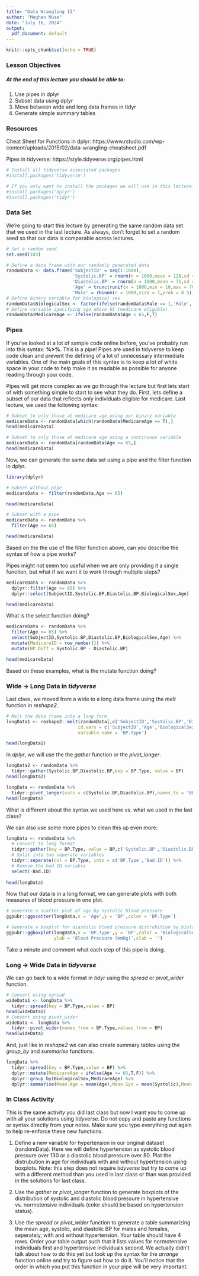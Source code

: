 ```yaml
---
title: "Data Wrangling II"
author: "Meghan Muse"
date: "July 16, 2024"
output:
  pdf_document: default
---
```


```r
knitr::opts_chunk$set(echo = TRUE)
```


### Lesson Objectives


##### At the end of this lecture you should be able to:
1. Use pipes in dplyr 
2. Subset data using dplyr
3. Move between wide and long data frames in tidyr
4. Generate simple summary tables


### Resources

Cheat Sheet for Functions in dplyr: https://www.rstudio.com/wp-content/uploads/2015/02/data-wrangling-cheatsheet.pdf

Pipes in tidyverse: https://style.tidyverse.org/pipes.html

``` r

# Install all tidyverse associated packages
#install.packages('tidyverse')

# If you only want to install the packages we will use in this lecture:
#install.packages('dplyr')
#install.packages('tidyr')

```

### Data Set

We're going to start this lecture by generating the same random data set that we used in the last lecture. As always, don't forget to set a random seed so that our data is comparable across lectures.

``` r

# Set a random seed
set.seed(103)

# Define a data frame with our randomly generated data
randomData <- data.frame('SubjectID' = seq(1:1000), 
                         'Systolic.BP' = rnorm(n = 1000,mean = 128,sd = 20),
                         'Diastolic.BP' = rnorm(n = 1000,mean = 71,sd = 10),
                         'Age' = trunc(runif(n = 1000,min = 18,max = 70)),
                         'Male' = rbinom(n = 1000,size = 1,prob = 0.5))
# Define binary variable for biological sex
randomData$BiologicalSex <- factor(ifelse(randomData$Male == 1,'Male','Female'))
# Define variable specifying age above 65 (medicare eligible)
randomData$MedicareAge <- ifelse(randomData$Age < 65,F,T)

```


### Pipes

If you've looked at a lot of sample code online before, you've probably run into this syntax: **%>%**. This is a pipe! Pipes are used in tidyverse to keep code clean and prevent the defining of a lot of unnecessary intermediate variables. One of the main goals of this syntax is to keep a lot of white space in your code to help make it as readable as possible for anyone reading through your code. 

Pipes will get more complex as we go through the lecture but first lets start of with something simple to start to see what they do. First, lets define a subset of our data that reflects only individuals eligible for medicare. Last lecture, we used the following syntax:

``` r

# Subset to only those at medicare age using our binary variable
medicareData <- randomData[which(randomData$MedicareAge == T),]
head(medicareData)

# Subset to only those at medicare age using a continuous variable
medicareData <- randomData[randomData$Age >= 65,]
head(medicareData)

```


Now, we can generate the same data set using a pipe and the filter function in dplyr. 

``` r

library(dplyr)

# Subset without pipe
medicareData <- filter(randomData,Age >= 65)

head(medicareData)

# Subset with a pipe
medicareData <- randomData %>%
  filter(Age >= 65)

head(medicareData)

```

Based on the the use of the filter function above, can you describe the syntax of how a pipe works?

Pipes might not seem too useful when we are only providing it a single function, but what if we want it to work through multiple steps? 


``` r

medicareData <- randomData %>%
  dplyr::filter(Age >= 65) %>%
  dplyr::select(SubjectID,Systolic.BP,Diastolic.BP,BiologicalSex,Age)

head(medicareData)

```

What is the select function doing?

``` r

medicareData <- randomData %>%
  filter(Age >= 65) %>%
  select(SubjectID,Systolic.BP,Diastolic.BP,BiologicalSex,Age) %>%
  mutate(MedicareID = row_number()) %>%
  mutate(BP.Diff = Systolic.BP - Diastolic.BP)

head(medicareData)

```

Based on these examples, what is the mutate function doing?


### Wide -> Long Data in *tidyverse*

Last class, we moved from a wide to a long data frame using the *melt* function in *reshape2*. 

``` r

# Melt the data frame into a long form
longData1 <- reshape2::melt(randomData[,c('SubjectID','Systolic.BP','Diastolic.BP','Age','BiologicalSex')],
                           id.vars = c('SubjectID','Age','BiologicalSex'),value.name = 'BP',
                           variable.name = 'BP.Type')

head(longData1)

```


In *dplyr*, we will use the the *gather* function or the *pivot_longer*.

``` r
longData2 <- randomData %>%
  tidyr::gather(Systolic.BP,Diastolic.BP,key = BP.Type, value = BP)
head(longData2)

longData <- randomData %>%
  tidyr::pivot_longer(cols = c(Systolic.BP,Diastolic.BP),names_to = 'BP.Type', values_to = 'BP')
head(longData)
```

What is different about the syntax we used here vs. what we used in the last class?

We can also use some more pipes to clean this up even more:

``` r

longData <- randomData %>%
  # Convert to long format
  tidyr::gather(key = BP.Type, value = BP,c('Systolic.BP','Diastolic.BP')) %>%
  # Split into two seperate variables
  tidyr::separate(col = BP.Type, into = c('BP.Type','Bad.ID')) %>%
  # Remove the bad ID variable
  select(-Bad.ID)
  
head(longData)

```

Now that our data is in a long format, we can generate plots with both measures of blood pressure in one plot.

``` r

# Generate a scatter plot of age by systolic blood pressure
ggpubr::ggscatter(longData,x = 'Age',y = 'BP',color = 'BP.Type')

# Generate a boxplot for diastolic blood pressure distrubition by biological sex in our original dataset
ggpubr::ggboxplot(longData,x = 'BP.Type',y = 'BP',color = 'BiologicalSex',
                  ylab = 'Blood Pressure (mmHg)',xlab = '')

```



Take a minute and comment what each step of this pipe is doing.


### Long -> Wide Data in *tidyverse*

We can go back to a wide format in *tidyr* using the *spread* or *pivot_wider* function. 

``` r
# Convert using spread
wideData1 <- longData %>%
  tidyr::spread(key = BP.Type,value = BP)
head(wideData1)
# Convert using pivot_wider
wideData <- longData %>%
  tidyr::pivot_wider(names_from = BP.Type,values_from = BP)
head(wideData)
```

And, just like in *reshape2* we can also create summary tables using the *group_by* and *summarise* functions.

``` r

longData %>%
  tidyr::spread(key = BP.Type,value = BP) %>%
  dplyr::mutate(MedicareAge = ifelse(Age >= 65,T,F)) %>%
  dplyr::group_by(BiologicalSex,MedicareAge) %>%
  dplyr::summarise(Mean.Age = mean(Age),Mean.Sys = mean(Systolic),Mean.Dias = mean(Diastolic))

```


### In Class Activity

This is the same activity you did last class but now I want you to come up with all your solutions using *tidyverse*. Do not copy and paste any functions or syntax directly from your notes. Make sure you type everything out again to help re-enforce these new functions.

1. Define a new variable for hypertension in our original dataset (randomData). Here we will define hypertension as systolic blood pressure over 130 or a diastolic blood pressure over 80. Plot the distrubution in age for individuals with and without hypertension using boxplots. Note: this step does not require *tidyverse* but try to come up with a different method than you used in last class or than was provided in the solutions for last class.

2. Use the *gather* or *pivot_longer* function to generate boxplots of the distribution of systolic and diastolic blood pressure in hypertensive vs. normotensive individuals (color should be based on hypertension status).

3. Use the *spread* or *pivot_wider* function to generate a table summarizing the mean age, systolic, and diastolic BP for males and females, seperately, with and without hypertension. Your table should have 4 rows. 
Order your table output such that it lists values for normotensive individuals first and hypertensive individuals second. We actually didn't talk about how to do this yet but look up the syntax for the *arrange* function online and try to figure out how to do it. You'll notice that the order in which you put this function in your pipe will be very important.